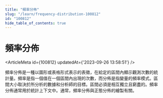 ```yaml
---
title: "頻率分佈"
slug: "/learn/frequency-distribution-100812"
id: "100812"
hide_table_of_contents: true
---
```



# 頻率分佈

<ArticleMeta id={100812} updatedAt={'2023-09-26 13:58:51'} />
<div className='border-solid border-b border-t-0 my-4 border-[var(--ifm-color-gray-300)]' />

頻率分佈是一種以圖形或表格形式表示的表徵，在給定的區間內顯示觀測次數的統計量。頻率是指一個值在一個區間內出現的次數，而分佈是指變量的頻率模式。區間大小取決於所分析的數據和分析師的目標。區間必須是相互獨立且窮盡的。頻率分佈通常用於統計上下文中。通常，頻率分佈與正態分佈的繪製有關。
